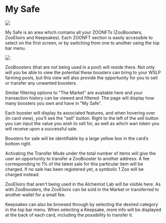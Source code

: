 # My Safe

![](/docs/image3.png)

My Safe is an area which contains all your ZOONFTs (ZooBoosters, ZooElixirs and Keepsakes). Each ZOONFT section is easily accessible to select on the first screen, or by switching from one to another using the top bar menu.

![](/safeicons.jpg)

ZooBoosters (that are not being used in a pool) will reside there. Not only will you be able to view the potential these boosters can bring to your WSLP farming pools, but this view will also provide the opportunity for you to sell or transfer any unwanted boosters.

Similar filtering options to "The Market" are available here and your transaction history can be viewed and filtered. The page will display how many boosters you own and have in "My Safe".

Each booster will display its associated features, and when hovering over (in card view), you'll see the "sell" button. Right to the left of the sell button you can input the value you wish to sell for, as well as which wan token you will receive upon a successful sale.

Boosters for sale will be identifiable by a large yellow box in the card’s bottom right.

Activating the Transfer Mode under the total number of items will give the user an opportunity to transfer a ZooBooster to another address. A fee corresponding to 1% of the latest sale for this particular item will be charged. If no sale has been registered yet, a symbolic 1 Zoo will be charged instead.

ZooElixirs that aren't being used in the Alchemist Lab will be visible here. As with ZooBoosters, the ZooElixirs can be sold in the Market or transferred to another wallet for a small fee.

Keepsakes can also be browsed through by selecting the desired category in the top bar menu. When selecting a Keepsake, more info will be displayed at the back of each card, including the possibility to transfer it.
